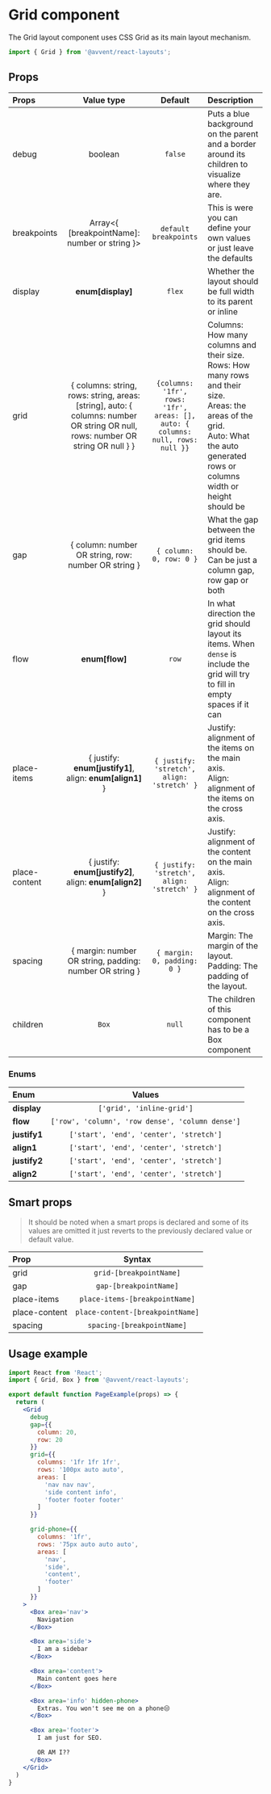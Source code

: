 <Meta title='01 - docs/02 - layouts/Grid' />

# Grid component

The Grid layout component uses CSS Grid as its main layout mechanism.

```javascript
import { Grid } from '@avvent/react-layouts';
```

## Props

| Props | Value type | Default | Description |
|:---|:---:|:---:|:---|
| debug | boolean | `false` | Puts a blue background on the parent and a border around its children to visualize where they are. |
| breakpoints | Array<{ [breakpointName]: number or string }> | `default breakpoints` | This is were you can define your own values or just leave the defaults |
| display | **enum[display]** | `flex` | Whether the layout should be full width to its parent or inline |
| grid | { columns: string, rows: string, areas: [string], auto: { columns: number OR string OR null, rows: number OR string OR null } } | `{columns: '1fr', rows: '1fr', areas: [], auto: { columns: null, rows: null }}` | Columns: How many columns and their size. <br/> Rows: How many rows and their size. <br/> Areas: the areas of the grid. <br/> Auto: What the auto generated rows or columns width or height should be |
| gap | { column: number OR string, row: number OR string } | `{ column: 0, row: 0 }` | What the gap between the grid items should be. Can be just a column gap, row gap or both |
| flow | **enum[flow]** | `row` | In what direction the grid should layout its items. When `dense` is include the grid will try to fill in empty spaces if it can |
| place-items | { justify: **enum[justify1]**, align: **enum[align1]** } | `{ justify: 'stretch', align: 'stretch' }` | Justify: alignment of the items on the main axis. <br/> Align: alignment of the items on the cross axis. |
| place-content | { justify: **enum[justify2]**, align: **enum[align2]** } | `{ justify: 'stretch', align: 'stretch' }` | Justify: alignment of the content on the main axis. <br/> Align: alignment of the content on the cross axis. |
| spacing | { margin: number OR string, padding: number OR string } | `{ margin: 0, padding: 0 }` | Margin: The margin of the layout. <br/> Padding: The padding of the layout. |
| children | `Box` | `null` | The children of this component has to be a Box component |

### Enums
| Enum | Values |
|:---|:---:|
| **display** | `['grid', 'inline-grid']` |
| **flow** | `['row', 'column', 'row dense', 'column dense']` |
| **justify1** | `['start', 'end', 'center', 'stretch']` |
| **align1** | `['start', 'end', 'center', 'stretch']` |
| **justify2** | `['start', 'end', 'center', 'stretch']` |
| **align2** | `['start', 'end', 'center', 'stretch']` |

## Smart props

> It should be noted when a smart props is declared and some of its values are omitted it just reverts to the previously declared value or default value.

| Prop | Syntax |
|:---|:---:|
| grid | `grid-[breakpointName]` |
| gap | `gap-[breakpointName]` |
| place-items | `place-items-[breakpointName]` |
| place-content | `place-content-[breakpointName]` |
| spacing | `spacing-[breakpointName]` |

## Usage example

```jsx
import React from 'React';
import { Grid, Box } from '@avvent/react-layouts';

export default function PageExample(props) => {
  return (
    <Grid
      debug
      gap={{
        column: 20,
        row: 20
      }}
      grid={{
        columns: '1fr 1fr 1fr',
        rows: '100px auto auto',
        areas: [
          'nav nav nav',
          'side content info',
          'footer footer footer'
        ]
      }}

      grid-phone={{
        columns: '1fr',
        rows: '75px auto auto auto',
        areas: [
          'nav',
          'side',
          'content',
          'footer'
        ]
      }}
    >
      <Box area='nav'>
        Navigation
      </Box>

      <Box area='side'>
        I am a sidebar
      </Box>

      <Box area='content'>
        Main content goes here
      </Box>

      <Box area='info' hidden-phone>
        Extras. You won't see me on a phone😒
      </Box>

      <Box area='footer'>
        I am just for SEO.

        OR AM I??
      </Box>
    </Grid>
  )
}

```
